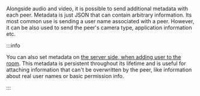 Alongside audio and video, it is possible to send additional metadata with each peer. Metadata is just
JSON that can contain arbitrary information. Its most common use is sending a user name associated with a peer.
However, it can be also used to send the peer's camera type, application information etc.

:::info

You can also set metadata on [the server side, when adding user to the room](/how-to/backend/server-setup#metadata). This metadata is persistent throughout its lifetime and is useful for attaching information that
can't be overwritten by the peer, like information about real user names or basic permission info.

:::
